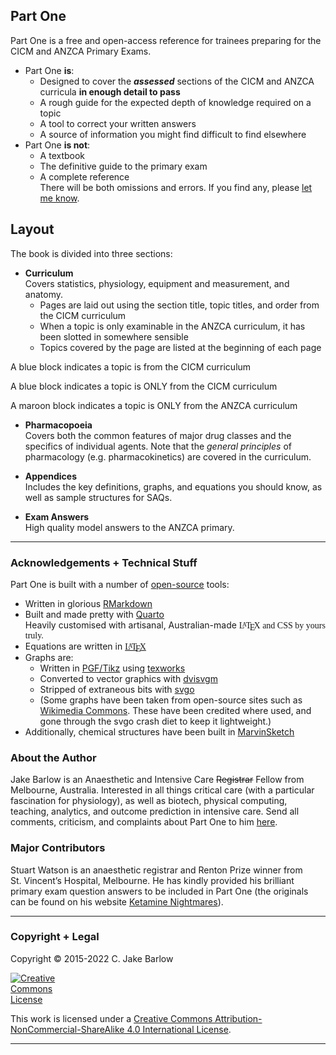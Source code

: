 ::: {.content-visible unless-format="html"}

# Part One

:::

Part One is a free and open-access reference for trainees preparing for the CICM and ANZCA Primary Exams.

* Part One **is**:
    * Designed to cover the ***assessed*** sections of the CICM and ANZCA curricula **in enough detail to pass**
    * A rough guide for the expected depth of knowledge required on a topic
    * A tool to correct your written answers
    * A source of information you might find difficult to find elsewhere
* Part One **is not**:
    * A textbook
    * The definitive guide to the primary exam\
    * A complete reference\
    There will be both omissions and errors. If you find any, please <a href="mailto:jake@jakebarlow.me?Subject=Part%20One" target="_top">let me know</a>.

## Layout

The book is divided into three sections:

* **Curriculum**\
Covers statistics, physiology, equipment and measurement, and anatomy.
    * Pages are laid out using the section title, topic titles, and order from the CICM curriculum
    * When a topic is only examinable in the ANZCA curriculum, it has been slotted in somewhere sensible
    * Topics covered by the page are listed at the beginning of each page

::: dual
A blue block indicates a topic is from the CICM curriculum
:::

::: CICM
A blue block indicates a topic is ONLY from the CICM curriculum
:::

::: ANZCA
A maroon block indicates a topic is ONLY from the ANZCA curriculum
:::

* **Pharmacopoeia**\
Covers both the common features of major drug classes and the specifics of individual agents. Note that the *general principles* of pharmacology (e.g. pharmacokinetics) are covered in the curriculum.

* **Appendices**\
Includes the key definitions, graphs, and equations you should know, as well as sample structures for SAQs.

* **Exam Answers**\
High quality model answers to the ANZCA primary.

---

### Acknowledgements + Technical Stuff

Part One is built with a number of [open-source](https://opensource.org/) tools:

* Written in glorious [RMarkdown](https://rmarkdown.rstudio.com/)
* Built and made pretty with [Quarto](https://quarto.org/)\
Heavily customised with artisanal, Australian-made <span class="texhtml" style="font-family: 'CMU Serif', cmr10, LMRoman10-Regular, 'Nimbus Roman No9 L', 'Times New Roman', Times, serif;">L<span style="text-transform: uppercase; font-size: 70%; margin-left: -0.36em; vertical-align: 0.3em; line-height: 0; margin-right: -0.15em;">a</span>T<span style="text-transform: uppercase; margin-left: -0.1667em; vertical-align: -0.5ex; line-height: 0; margin-right: -0.125em;">e</span>X and CSS by yours truly.
* Equations are written in [<span class="texhtml" style="font-family: 'CMU Serif', cmr10, LMRoman10-Regular, 'Nimbus Roman No9 L', 'Times New Roman', Times, serif;">L<span style="text-transform: uppercase; font-size: 70%; margin-left: -0.36em; vertical-align: 0.3em; line-height: 0; margin-right: -0.15em;">a</span>T<span style="text-transform: uppercase; margin-left: -0.1667em; vertical-align: -0.5ex; line-height: 0; margin-right: -0.125em;">e</span>X](https://www.latex-project.org/about/)
* Graphs are:
    * Written in [PGF/Tikz](https://ctan.org/pkg/pgf) using [texworks](https://www.tug.org/texworks/)
    * Converted to vector graphics with [dvisvgm](https://dvisvgm.de/)
    * Stripped of extraneous bits with [svgo](https://github.com/svg/svgo)
    * (Some graphs have been taken from open-source sites such as [Wikimedia Commons](https://commons.wikimedia.org/wiki/Main_Page). These have been credited where used, and gone through the svgo crash diet to keep it lightweight.)
* Additionally, chemical structures have been built in [MarvinSketch](https://www.chemaxon.com/products/marvin/marvinsketch/)


### About the Author

Jake Barlow is an Anaesthetic and Intensive Care ~~Registrar~~ Fellow from Melbourne, Australia. Interested in all things critical care (with a particular fascination for physiology), as well as biotech, physical computing, teaching, analytics, and outcome prediction in intensive care. Send all comments, criticism, and complaints about Part One to him <a href="mailto:jake@jakebarlow.me?Subject=Part%20One" target="_top">here</a>.


### Major Contributors

Stuart Watson is an anaesthetic registrar and Renton Prize winner from St. Vincent's Hospital, Melbourne. He has kindly provided his brilliant primary exam question answers to be included in Part One (the originals can be found on his website [Ketamine Nightmares](https://ketaminenightmares.com/pex/)).

---

### Copyright + Legal

Copyright © 2015-2022 C. Jake Barlow

<a rel="license" href="http://creativecommons.org/licenses/by-nc-sa/4.0/"><img alt="Creative Commons License" style="border-width:0;max-width:81px;max-height:100px" src="https://i.creativecommons.org/l/by-nc-sa/4.0/88x31.png" /></a>

This work is licensed under a <a rel="license" href="http://creativecommons.org/licenses/by-nc-sa/4.0/">Creative Commons Attribution-NonCommercial-ShareAlike 4.0 International License</a>.

---
